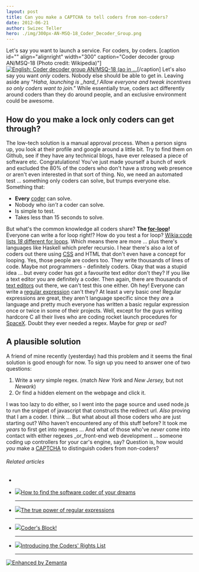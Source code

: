 ```yaml
---
layout: post
title: Can you make a CAPTCHA to tell coders from non-coders?
date: 2012-06-21
author: Swizec Teller
hero: ./img/300px-AN-MSQ-18_Coder_Decoder_Group.png
---
```


Let's say you want to launch a service. For coders, by coders. \[caption id="" align="alignright" width="300" caption="Coder decoder group AN/MSQ-18 (Photo credit: Wikipedia)"][![English: Coder decoder group AN/MSQ-18 (ao in ...](./img/300px-AN-MSQ-18_Coder_Decoder_Group.png "English: Coder decoder group AN/MSQ-18 (ao in ...")](http://commons.wikipedia.org/wiki/File:AN-MSQ-18_Coder_Decoder_Group.png)\[/caption] Let's also say you want _only_ coders. Nobody else should be able to get in. Leaving aside any "_Haha, launching is \_hard\_! Allow everyone and tweak incentives so only coders want to join."_ While essentially true, coders act differently around coders than they do around people, and an exclusive environment could be awesome.

## How do you make a lock only coders can get through?

The low-tech solution is a manual approval process. When a person signs up, you look at their profile and google around a little bit. Try to find them on Github, see if they have any technical blogs, have ever released a piece of software etc. Congratulations! You've just made yourself a bunch of work and excluded the 80% of the coders who don't have a strong web presence or aren't even interested in that sort of thing. No, we need an automated test ... something only coders can solve, but trumps everyone else. Something that:

-   **Every** [coder](http://en.wikipedia.org/wiki/Programmer "Programmer") can solve.
-   Nobody who _isn't_ a coder can solve.
-   Is simple to test.
-   Takes less than 15 seconds to solve.

But what's the common knowledge all coders share? **The [for-loop](http://en.wikipedia.org/wiki/For_loop "For loop")!** Everyone can write a for loop right!? How do you test a for loop? [Wikia:code lists _18_ different for loops](http://code.wikia.com/wiki/For_loop). Which means there are more ... plus there's languages like Haskell which prefer recursio. I hear there's also a lot of coders out there using [CSS](http://en.wikipedia.org/wiki/Cascading_Style_Sheets "Cascading Style Sheets") and HTML that don't even have a concept for looping. Yes, those people are coders too. They write thousands of lines of code. Maybe not programmers - definitely coders. Okay that was a stupid idea ... but every coder has got a favourite text editor don't they? If you like a text editor you are definitely a coder. Then again, there are thousands of [text editors](http://en.wikipedia.org/wiki/Text_editor "Text editor") out there, we can't test this one either. Oh hey! Everyone can write a [regular expression](http://en.wikipedia.org/wiki/Regular_expression "Regular expression") can't they? At least a very basic one! Regular expressions are great, they aren't language specific since they _are_ a language and pretty much everyone has written a basic regular expression once or twice in some of their projects. Well, except for the guys writing hardcore C all their lives who are coding rocket launch procedures for [SpaceX](http://www.spacex.com/ "SpaceX"). Doubt they ever needed a regex. Maybe for _grep_ or _sed_?

## A plausible solution

A friend of mine recently (yesterday) had this problem and it seems the final solution is good enough for now. To sign up you need to answer one of two questions:

1.  Write a _very_ simple regex. (match _New York_ and _New Jersey,_ but not _Newark_)
2.  Or find a hidden element on the webpage and click it.

I was too lazy to do either, so I went into the page source and used node.js to run the snippet of javascript that constructs the redirect url. _Also_ proving that I am a coder. I think ... But what about all those coders who are just starting out? Who haven't encountered any of this stuff before? It took me _years_ to first get into regexes ... And what of those who've _never_ come into contact with either regexes _or_front-end web development ... someone coding up controllers for your car's engine, say? Question is, how would _you_ make a [CAPTCHA](http://en.wikipedia.org/wiki/CAPTCHA "CAPTCHA") to distinguish coders from non-coders?

###### Related articles

-

-   [![](http://i.zemanta.com/noimg_20_80_80.jpg)](http://www.theglobeandmail.com/report-on-business/small-business/digital/biz-categories-technology/how-to-find-the-software-coder-of-your-dreams/article2446549/)[How to find the software coder of your dreams](http://www.theglobeandmail.com/report-on-business/small-business/digital/biz-categories-technology/how-to-find-the-software-coder-of-your-dreams/article2446549/)

    * * *

-   [![](http://i.zemanta.com/noimg_19_80_80.jpg)](http://nikic.github.com/2012/06/15/The-true-power-of-regular-expressions.html)[The true power of regular expressions](http://nikic.github.com/2012/06/15/The-true-power-of-regular-expressions.html)

    * * *

-   [![](http://i.zemanta.com/91970114_80_80.jpg)](http://othmanelmoulatblog.wordpress.com/2012/06/01/coders-block/)[Coder's Block!](http://othmanelmoulatblog.wordpress.com/2012/06/01/coders-block/)

    * * *

-   [![](http://i.zemanta.com/86096088_80_80.jpg)](https://www.eff.org/deeplinks/2012/04/introducing-coders-rights-list)[Introducing the Coders' Rights List](https://www.eff.org/deeplinks/2012/04/introducing-coders-rights-list)

    * * *

[![Enhanced by Zemanta](http://img.zemanta.com/zemified_e.png?x-id=eca9c70b-c39a-4a68-8b25-494b1569bc97)](http://www.zemanta.com/?px "Enhanced by Zemanta")
